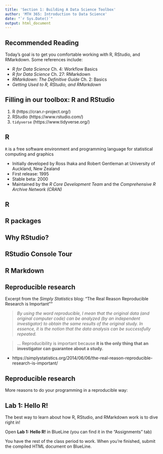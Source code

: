 ```yaml
---
title: 'Section 1: Building A Data Science Toolbox'
author: 'MTH 365: Introduction to Data Science'
date: "`r Sys.Date()`"
output: html_document
---
```


## Recommended Reading

Today's goal is to get you comfortable working with R, RStudio, and RMarkdown. Some references include:

- _R for Data Science_ Ch. 4: Workflow Basics
- _R for Data Science_ Ch. 27: RMarkdown
- _RMarkdown: The Definitive Guide_ Ch. 2: Basics
- _Getting Used to R, RStudio, and RMarkdown_

## Filling in our toolbox: R and RStudio

1. R (https://cran.r-project.org/)
2. RStudio (https://www.rstudio.com/)
3. `tidyverse` (https://www.tidyverse.org/)

## R

`R` is a free software environment and programming language for statistical computing and graphics

- Initially developed by Ross Ihaka and Robert Gentleman at University of Auckland, New Zealand
- First release: 1995
- Stable beta: 2000
- Maintained by the _R Core Development Team_ and the _Comprehensive R Archive Network (CRAN)_

## R



## R packages



## Why RStudio?



## RStudio Console Tour



## R Markdown



## Reproducible research

Excerpt from the _Simply Statistics_ blog: "The Real Reason Reproducible Research is Important""

> _By using the word reproducible, I mean that the original data (and original computer code) can be analyzed (by an independent investigator) to obtain the same results of the original study. In essence, it is the notion that the data analysis can be successfully repeated._

> ... Reproducibility is important because __it is the only thing that an investigator can guarantee about a study.__

- https://simplystatistics.org/2014/06/06/the-real-reason-reproducible-research-is-important/

## Reproducible research

More reasons to do your programming in a reproducible way:



## Lab 1: Hello R!

The best way to learn about how R, RStudio, and RMarkdown work is to dive right in!

<div class="green2">

Open __Lab 1: Hello R!__ in BlueLine (you can find it in the "Assignments" tab)

You have the rest of the class period to work. When you're finished, submit the compiled HTML document on BlueLine.
</div>
